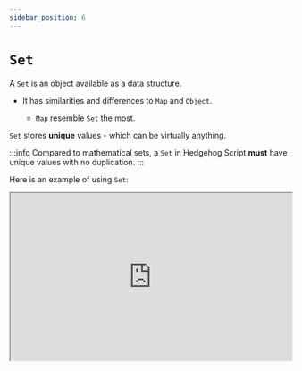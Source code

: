 ```yaml
---
sidebar_position: 6
---
```




# `Set`

A `Set` is an object available as a data structure. 

- It has similarities and differences to `Map` and `Object`. 

    - `Map` resemble `Set` the most.

`Set` stores **unique** values - which can be virtually anything. 

:::info
Compared to mathematical sets, a `Set` in Hedgehog Script **must** have unique values with no duplication.
:::

Here is an example of using `Set`:

 <iframe
    src="https://hlab.app/s/docs/simple_set_example"
    width="100%"
    height="300px"/>

One can iterate through a `Set` in insertion order just like a `Map`. 

The way to add new elements to a `Set` is using `add()`. 


Any implementation of a `Set` is required to have, on average, sub-linear access times. 

:::info
<MathJaxContext>
<MathJax>
<p> Just like maps, internally they can be like a hash table with <span>{ "\\(\\Omega(1)\\)" }</span> lookup time.</p>

<p>Then a search at <span>{ "\\(\\Omega(\\log(N))\\)" }</span> time, and anything else (as long as its better than) with less than <span>{ "\\(\\Omega(N)\\)" }</span> time. </p>
</MathJax>
</MathJaxContext>
:::

### Set Methods

Here are some vital methods within `Set`:

- `Set.has(value)`checks if a value is in that `Set` object

- One can create a `Set` using the constructor `Set()`

- An example instance property is: `Set.size` - (returns number of elements in `Set`)

- `Set.add()` - Inserts a new element with a specified value in to a `Set` object, **if** there isn't one with the same value already

- `Set.clear()` - Remove all elements from the `Set` object

- `Set.values()`, `Set.keys()` and `Set.entries()` - returns an iterator that contains: values, keys and entries, respectively

- `Set.forEach()` -  Iterates through the values. Similar to `Array.forEach()` or `Map.forEach()`


Some examples of using the `Set` object:

 <iframe
    src="https://hlab.app/s/docs/setMethod1_hbook"
    width="100%"
    height="600px"/>

:::tip
That was a long example! One thing to note is the last function: 
- it uses the mentioned method `Set.forEach()`, `JSON`, conditional ternary operator `?` and an arrow function!

If one is confused this is how it works: 
- In **insertion order**, `set1` is iterated over and runs the function which takes in `value` as the argument

- Then it checks if `a` is an `object`: if so, parse it. Otherwise, keep it the same. 

- Then `print` the value - stringified, so `objects` can be shown!
:::

<p>&nbsp;</p>

:::info
There are quite a lot of elementary functions one can write and use. 

More information can be found here: [Sets - MDN](https://developer.mozilla.org/en-US/docs/Web/JavaScript/Reference/Global_Objects/Set).
:::

Lastly, a practical function of `Set` is to decompose `String`:

- Note that entries are stored as [value, value]

<iframe
    src="https://hlab.app/s/docs/set_hbook"
    width="100%"
    height="400px"/>
<p>&nbsp;</p>

:::tip
A really good use of `Sets` is their ability to remove duplicate elements in `Arrays`:

Just transform the `Array` to a `Set` and then the `Set` back into an `Array`.
:::

---